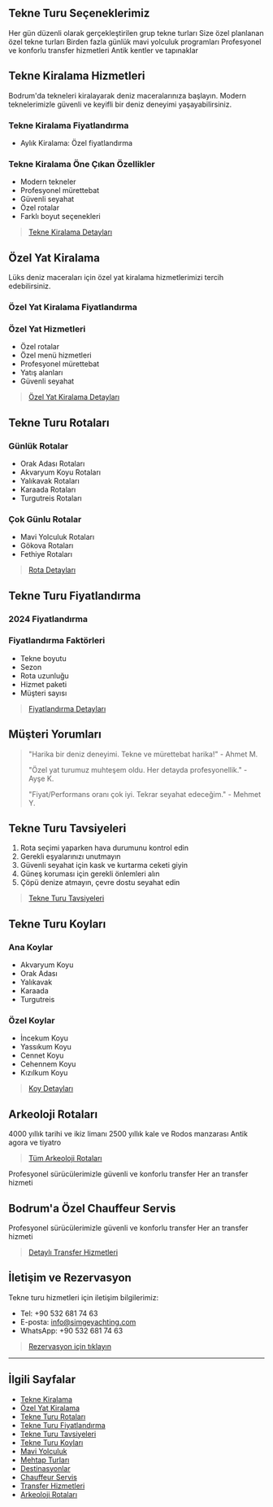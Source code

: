 

## Tekne Turu Seçeneklerimiz

<CardGroup>
  <Card title="Günlük Tekne Turları" icon="sun" href="/tekne-turlari/gunluk-tekne-turlari">
    Her gün düzenli olarak gerçekleştirilen grup tekne turları
  </Card>
  <Card title="Özel Tekne Turları" icon="crown" href="/tekne-turlari/ozel-tekne-turlari">
    Size özel planlanan özel tekne turları
  </Card>
  <Card title="Mavi Yolculuk" icon="compass" href="/tekne-turlari/mavi-yolculuk">
    Birden fazla günlük mavi yolculuk programları
  </Card>
  <Card title="Chauffeur Servis" icon="car" href="/chauffeur-service">
    Profesyonel ve konforlu transfer hizmetleri
  </Card>
  <Card title="Arkeoloji Rotaları" icon="history" href="/tekne-turlari/arkeoloji-rotalar">
    Antik kentler ve tapınaklar
  </Card>
</CardGroup>

## Tekne Kiralama Hizmetleri

Bodrum'da tekneleri kiralayarak deniz maceralarınıza başlayın. Modern teknelerimizle güvenli ve keyifli bir deniz deneyimi yaşayabilirsiniz.

### Tekne Kiralama Fiyatlandırma

- Aylık Kiralama: Özel fiyatlandırma

### Tekne Kiralama Öne Çıkan Özellikler

- Modern tekneler
- Profesyonel mürettebat
- Güvenli seyahat
- Özel rotalar
- Farklı boyut seçenekleri

> [Tekne Kiralama Detayları](/tekne-turlari/tekne-kiralama)

## Özel Yat Kiralama

Lüks deniz maceraları için özel yat kiralama hizmetlerimizi tercih edebilirsiniz.

### Özel Yat Kiralama Fiyatlandırma


### Özel Yat Hizmetleri

- Özel rotalar
- Özel menü hizmetleri
- Profesyonel mürettebat
- Yatış alanları
- Güvenli seyahat

> [Özel Yat Kiralama Detayları](/tekne-turlari/ozel-yat-kiralama)

## Tekne Turu Rotaları

### Günlük Rotalar

- Orak Adası Rotaları
- Akvaryum Koyu Rotaları
- Yalıkavak Rotaları
- Karaada Rotaları
- Turgutreis Rotaları

### Çok Günlu Rotalar

- Mavi Yolculuk Rotaları
- Gökova Rotaları
- Fethiye Rotaları

> [Rota Detayları](/tekne-turlari/rotalar)

## Tekne Turu Fiyatlandırma

### 2024 Fiyatlandırma



### Fiyatlandırma Faktörleri

- Tekne boyutu
- Sezon
- Rota uzunluğu
- Hizmet paketi
- Müşteri sayısı

> [Fiyatlandırma Detayları](/tekne-turlari/fiyatlar)

## Müşteri Yorumları

> "Harika bir deniz deneyimi. Tekne ve mürettebat harika!" - Ahmet M.
> 
> "Özel yat turumuz muhteşem oldu. Her detayda profesyonellik." - Ayşe K.
> 
> "Fiyat/Performans oranı çok iyi. Tekrar seyahat edeceğim." - Mehmet Y.

## Tekne Turu Tavsiyeleri

1. Rota seçimi yaparken hava durumunu kontrol edin
2. Gerekli eşyalarınızı unutmayın
3. Güvenli seyahat için kask ve kurtarma ceketi giyin
4. Güneş koruması için gerekli önlemleri alın
5. Çöpü denize atmayın, çevre dostu seyahat edin

> [Tekne Turu Tavsiyeleri](/tekne-turlari/tavsiyeler)

## Tekne Turu Koyları

### Ana Koylar

- Akvaryum Koyu
- Orak Adası
- Yalıkavak
- Karaada
- Turgutreis

### Özel Koylar

- İncekum Koyu
- Yassıkum Koyu
- Cennet Koyu
- Cehennem Koyu
- Kızılkum Koyu

> [Koy Detayları](/tekne-turlari/koylar)

## Arkeoloji Rotaları

<CardGroup>
  <Card title="Kinidos Antik Kenti" icon="history" href="/tekne-turlari/arkeoloji-rotalar">
    4000 yıllık tarihi ve ikiz limanı
  </Card>
  <Card title="Bozukkale" icon="castle" href="/tekne-turlari/arkeoloji-rotalar">
    2500 yıllık kale ve Rodos manzarası
  </Card>
  <Card title="Iasos" icon="ruins" href="/tekne-turlari/arkeoloji-rotalar">
    Antik agora ve tiyatro
  </Card>
</CardGroup>

> [Tüm Arkeoloji Rotaları](/tekne-turlari/arkeoloji-rotalar)

<CardGroup>
  <Card title="Havaalanı Transferi" icon="plane" href="/chauffeur-service">
    Profesyonel sürücülerimizle güvenli ve konforlu transfer
  </Card>
  <Card title="24/7 Transfer" icon="clock" href="/chauffeur-service">
    Her an transfer hizmeti
  </Card>
</CardGroup>

## Bodrum'a Özel Chauffeur Servis

<CardGroup>
  <Card title="Havaalanı Transferi" icon="plane" href="/chauffeur-service">
    Profesyonel sürücülerimizle güvenli ve konforlu transfer
  </Card>
  <Card title="24/7 Transfer" icon="clock" href="/chauffeur-service">
    Her an transfer hizmeti
  </Card>
</CardGroup>

> [Detaylı Transfer Hizmetleri](/chauffeur-service)

## İletişim ve Rezervasyon

Tekne turu hizmetleri için iletişim bilgilerimiz:

- Tel: +90 532 681 74 63
- E-posta: info@simgeyachting.com
- WhatsApp: +90 532 681 74 63

> [Rezervasyon için tıklayın](/iletisim)

---

## İlgili Sayfalar

- [Tekne Kiralama](/tekne-turlari/tekne-kiralama)
- [Özel Yat Kiralama](/tekne-turlari/ozel-yat-kiralama)
- [Tekne Turu Rotaları](/tekne-turlari/rotalar)
- [Tekne Turu Fiyatlandırma](/tekne-turlari/fiyatlar)
- [Tekne Turu Tavsiyeleri](/tekne-turlari/tavsiyeler)
- [Tekne Turu Koyları](/tekne-turlari/koylar)
- [Mavi Yolculuk](/tekne-turlari/mavi-yolculuk)
- [Mehtap Turları](/tekne-turlari/mehtap-turlari)
- [Destinasyonlar](/destinasyonlar)
- [Chauffeur Servis](/chauffeur-service)
- [Transfer Hizmetleri](/chauffeur-service)
- [Arkeoloji Rotaları](/tekne-turlari/arkeoloji-rotalar)
